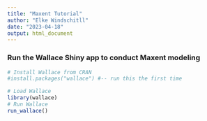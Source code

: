 ```yaml
---
title: "Maxent Tutorial"
author: "Elke Windschitll"
date: "2023-04-18"
output: html_document
---
```


### Run the Wallace Shiny app to conduct Maxent modeling 

```r
# Install Wallace from CRAN
#install.packages("wallace") #-- run this the first time 

# Load Wallace
library(wallace)
# Run Wallace
run_wallace()
```
